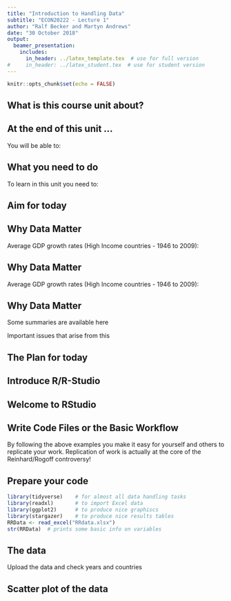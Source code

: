```yaml
---
title: "Introduction to Handling Data"
subtitle: "ECON20222 - Lecture 1"
author: "Ralf Becker and Martyn Andrews"
date: "30 October 2018"
output: 
  beamer_presentation:
    includes:
      in_header: ../latex_template.tex  # use for full version
#     in_header: ../latex_student.tex  # use for student version
---
```


```r
knitr::opts_chunk$set(echo = FALSE)
```


## What is this course unit about?

\begin{itemize}
  \item Help you implement and interpret the main inference techniques used in Economics
  \item Focus on:
      \begin{itemize}
        \item causal inference
        \item the main pitfalls of time-series analysis
      \end{itemize}
\end{itemize}

## At the end of this unit ...

You will be able to:

\begin{itemize}
  \item Do intermediate data work in R
  \item Confidently apply regression analysis in R
  \item Apply more advanced causal inference techniques in R
  \item Find coding help for any new challenges in R
  \item Identify inference appropriate for the occasion
  \item Discuss strengths and weaknesses of particular empirical applications
  \item Interpret empirical results (with due caution!)
\end{itemize}

## What you need to do

To learn in this unit you need to:

\begin{figure}
	\centering
	\includegraphics[width=8cm]{Embrace.jpg}\\
\end{figure}

\begin{columns}
  \begin{column}{0.5\textwidth}
    \textcolor{student}{coding, cleaning data, struggling, amazement at what you can do}
  \end{column}
  \begin{column}{0.5\textwidth}
    \textcolor{student}{answering real questions, that there is not always a clear answer}
  \end{column}
    
\end{columns}


## Aim for today


\begin{columns}
  
  \begin{column}{0.5\textwidth}
    \underline{Statistics/Econometrics}
    \begin{itemize}
      \item Summary Statistics
      \item Difference between population and sample
      \item Hypothesis testing
      \item Graphical Data Representations
      \item Simple regression analysis
    \end{itemize}
  \end{column}
  \begin{column}{0.5\textwidth}
    \underline{R Coding}
    \begin{itemize}
      \item Introduce you to R and RStudio
      \item How do I learn R
      \item Import data into R
      \item Perform some basic data manipulation
      \item Perform hypothesis tests
      \item Estimate a regression
    \end{itemize}
  \end{column}
    
\end{columns}


## Why Data Matter

\begin{columns}
  
  \begin{column}{0.5\textwidth}
    \begin{figure}
    	\centering
    	\includegraphics[width=3cm]{CarmenReinhart.jpg}\\
    \end{figure}

  \end{column}
  \begin{column}{0.5\textwidth}
    \begin{figure}
    	\centering
    	\includegraphics[width=3cm]{KennethRogoff.jpg}\\
    \end{figure}

  \end{column}
    
\end{columns}


Average GDP growth rates (High Income countries - 1946 to 2009):

\begin{tabular}{|c|c|c|c|c|}
	\hline 
	Debt Category & 0,30] & (30,60] & (60,90] & (90,Inf] \\ 
	\hline 
	Avg Growth Rate (RR) &  \textcolor{student}{4.09\%} & \textcolor{student}{2.87\%}  &  \textcolor{student}{3.40\%} & \textcolor{student}{-0.02\%}  \\ 
	\hline 
\end{tabular} 


## Why Data Matter

\begin{itemize}
  \item Reinhard and Rogoff seem to suggest that there is a level of debt (debt/GDP > 90\%) beyond which higher debt levels will significantly reduce growth.
  \item While they often provided caveats in their arguments, their results were referred to when austerity policies were justified.\\
  For example George Osborn:\\
  here on Channel 4: (https://www.channel4.com/news/george-osborne-defends-austerity-plan)\\
  here in a Conference Speech: (https://conservative-speeches.sayit.mysociety.org/speech/601526)

\end{itemize}


Average GDP growth rates (High Income countries - 1946 to 2009):

\begin{tabular}{|c|c|c|c|c|}
	\hline 
	Debt Category & 0,30] & (30,60] & (60,90] & (90,Inf] \\ 
	\hline 
	Avg Growth Rate (RR) &  4.09\% & 2.87\%  &  3.40\% & -0.02\%  \\ 
		\hline 
	Avg Growth Rate (HAP) &  \textcolor{student}{4.17\%} & \textcolor{student}{3.12\%}  &  \textcolor{student}{3.22\%} & \textcolor{student}{2.17\%}  \\
	\hline 
\end{tabular} 

## Why Data Matter

Some summaries are available here

\begin{tabular}{cl|}
	\hline 
	The New Yorker &  \href{https://www.newyorker.com/news/john-cassidy/the-reinhart-and-rogoff-controversy-a-summing-up}{The Reinhart and Rogoff Controversy: A Summing Up}\\ 
	The Economist & \href{https://www.economist.com/finance-and-economics/2013/04/20/the-90-question}{The 90\% question}  \\ 
	Financial Times &  Interviews with Carmen Reinhard [\href{https://www.ft.com/video/1a4ad970-f9c7-34ba-b1ff-3769cb79d6ea}{1}, \href{https://www.ft.com/video/0d0fc983-8e6c-3d81-81cc-6aeed22e3e4a}{2}, \href{https://www.ft.com/video/b27b212e-a52c-383d-abd5-be89cb05da67}{3}, \href{https://www.ft.com/video/0d16f9ee-662f-3e10-b9ab-991386543230}{4}]  \\
	\hline 
\end{tabular} 

Important issues that arise from this

\begin{itemize}
  \item Which way is the causality? Debt to Growth or Growth to Debt?\\
  Reinhard and Rogoff are suitably careful to not associate any direct causality from the summary statistics. 
  \item But in thepolitical discourse such "subtleties" often go lost
  \item Would different summary stats have changed the narrative?
\end{itemize}

## The Plan for today

\begin{itemize}
  \item Replicate why the above summary statistics in R
  \item Use this example to 
    \begin{itemize}
      \item introduce you to R
      \item review some summary satistics
      \item review simple regression and its implementation
      \item introduce some basic visualisations
    \end{itemize}
\end{itemize}

## Introduce R/R-Studio

\begin{columns}
  
  \begin{column}{0.2\textwidth}
    \begin{figure}
    	\centering
    	\includegraphics[width=2cm]{Rimage.jpeg}\\
    \end{figure}

  \end{column}
  \begin{column}{0.8\textwidth}
    \begin{itemize}
      \item R is a statistical software package, it is open source and free 
      \item a lot of useful functionality is added by independent researchers via packages (also for free)
    \end{itemize}
  \end{column}
    
\end{columns}


\begin{columns}
  
  \begin{column}{0.2\textwidth}
    \begin{figure}
    	\centering
    	\includegraphics[width=2cm]{RStudio_image.png}\\
    \end{figure}

  \end{column}
  \begin{column}{0.8\textwidth}
    \begin{itemize}
      \item RStudio is a user interface which makes working with R easier. You need to install R before you \href{https://youtu.be/EHjakj38Nnw}{install RStudio}. 
    \end{itemize}
    
  \end{column}
    
\end{columns}

\begin{columns}
  
  \begin{column}{0.2\textwidth}
    \begin{figure}
    	\centering
    	\includegraphics[width=2cm]{ECLR.jpg}\\
    \end{figure}

  \end{column}
  \begin{column}{0.8\textwidth}
    \begin{itemize}
      \item \href{http://eclr.humanities.manchester.ac.uk/index.php/R}{ECLR} is a web-resource we have set up to support you in your R work. 
    \end{itemize}
    
  \end{column}
    
\end{columns}


## Welcome to RStudio


\begin{figure}
	\centering
	\includegraphics[width=12cm]{RStudio_screen.jpg}\\
\end{figure}

## Write Code Files or the Basic Workflow

\begin{itemize}
  \item keep an original data file (usually `.xlsx` or `.csv`) and do not overwrite this file
  \item any manipulation we make to the data (data cleaning, statistical analysis etc.) is command based and we collect all these commands in a script file. R will then interpret and execute these commands. It is hence like a recepie which you present to a chef. These script files have extension `.r`
  \item you can also learn to write Rmarkdown files (`.rmd`). They combine code with normal text and output. 
  \item When you write code you should ensure that you add comments to your code. Comments are bit of text which is ignored by R (everything after an `\#`) but helps you or someone else to decipher what the code does.

\end{itemize}


By following the above examples you make it easy for yourself and others to replicate your work.
Replication of work is actually at the core of the Reinhard/Rogoff controversy!

## Prepare your code


```r
library(tidyverse)    # for almost all data handling tasks
library(readxl)       # to import Excel data
library(ggplot2)      # to produce nice graphiscs
library(stargazer)    # to produce nice results tables
RRData <- read_excel("RRdata.xlsx")
str(RRData)  # prints some basic info on variables
```

## The data

Upload the data
and check years and countries

## Scatter plot of the data